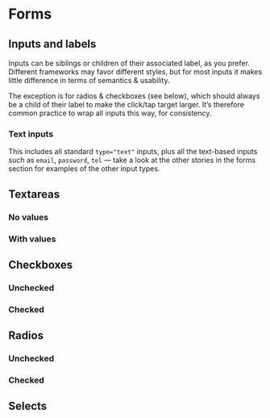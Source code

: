 
<Meta title="Base/Forms/Overview" />

<Story id="ui-data-forms--login-form-with-errors" />

# Forms

## Inputs and labels

Inputs can be siblings or children of their associated label, as you prefer. Different frameworks may favor different styles, but for most inputs it makes little difference in terms of semantics & usability.

The exception is for radios & checkboxes (see below), which should always be a child of their label to make the click/tap target larger. It’s therefore common practice to wrap all inputs this way, for consistency.

### Text inputs

This includes all standard `type="text"` inputs, plus all the text-based inputs such as `email`, `password`, `tel` — take a look at the other stories in the forms section for examples of the other input types.

<Canvas isColumn>
  <Story id="base-forms-input-text--text-with-value" />
  <Story id="base-forms-input-text--text-with-value-invalid" />
  <Story id="base-forms-input-text--text-with-value-disabled" />
</Canvas>

<Canvas isColumn>
  <Story id="base-forms-input-text--text-empty" />
  <Story id="base-forms-input-text--text-empty-invalid" />
  <Story id="base-forms-input-text--text-empty-disabled" />
</Canvas>

## Textareas

### No values

<Canvas isColumn>
  <Story id="base-forms-textarea--empty" />
  <Story id="base-forms-textarea--empty-invalid" />
  <Story id="base-forms-textarea--empty-disabled" />
</Canvas>

### With values

<Canvas isColumn>
  <Story id="base-forms-textarea--with-value" />
  <Story id="base-forms-textarea--with-value-invalid" />
  <Story id="base-forms-textarea--with-value-disabled" />
</Canvas>

## Checkboxes

### Unchecked

<Canvas isColumn>
  <Story id="base-forms-input-checkbox--base" />
  <Story id="base-forms-input-checkbox--invalid" />
  <Story id="base-forms-input-checkbox--disabled" />
</Canvas>

### Checked

<Canvas isColumn>
  <Story id="base-forms-input-checkbox--checked" />
  <Story id="base-forms-input-checkbox--checked-invalid" />
  <Story id="base-forms-input-checkbox--checked-disabled" />
</Canvas>

## Radios

### Unchecked

<Canvas isColumn>
  <Story id="base-forms-input-radio--base" />
  <Story id="base-forms-input-radio--invalid" />
  <Story id="base-forms-input-radio--disabled" />
</Canvas>

### Checked

<Canvas isColumn>
  <Story id="base-forms-input-radio--checked" />
  <Story id="base-forms-input-radio--checked-invalid" />
  <Story id="base-forms-input-radio--checked-disabled" />
</Canvas>

## Selects

<Canvas isColumn>
  <Story id="base-forms-select--base" />
  <Story id="base-forms-select--invalid" />
  <Story id="base-forms-select--disabled" />
</Canvas>
